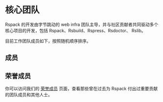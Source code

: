 
# 核心团队

Rspack 的开发由字节跳动的 web infra 团队主导，并与社区贡献者共同驱动多个核心项目的开发，包括 Rspack、Rsbuild、Rspress、Rsdoctor、 Rslib。

目前工作团队成员如下，按照随机顺序排序。

## 成员

<RandomMemberList />

## 荣誉成员

你可以访问我们的 [荣誉成员](/misc/team/emeriti) 页面，查看那些曾在过去为 Rspack 付出过重要贡献的团队成员和其他人士。
